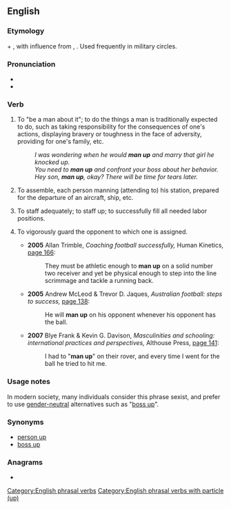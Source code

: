 ==English==

===Etymology===
{{m|en|man}} + {{m|en|up}}, with influence from {{m|en|own up}}, {{m|en|buck up}}. Used frequently in military circles.

===Pronunciation===
* {{IPA|en|/mænʌp/}}
* {{audio|en|En-au-man up.ogg|Audio (AU)}}

===Verb===
{{en-verb|mans up|manning up|manned up}}

# {{lb|en|idiomatic}} To "be a man about it"; to do the things a man is traditionally expected to do, such as taking responsibility for the consequences of one's actions, displaying bravery or toughness in the face of adversity, providing for one's family, etc. {{qualifier|Compare {{m|en|man||brace oneself, steel oneself}}.}}
#: ''I was wondering when he would '''man up''' and marry that girl he knocked up.''
#: ''You need to '''man up''' and confront your boss about her behavior.''
#: ''Hey son, '''man up''', okay? There will be time for tears later.''
# {{lb|en|of military personnel}} To assemble, each person manning (attending to) his station, prepared for the departure of an aircraft, ship, etc. {{qualifier|Compare {{m|en|man||supply with staff; take up position to operate}}.}}
# {{lb|en|of other personnel}} To staff adequately; to staff up; to successfully fill all needed labor positions. {{qualifier|Compare {{m|en|man||supply with staff}}.}}
# {{lb|en|sports}} To vigorously guard the opponent to which one is assigned.
#* '''2005''' Allan Trimble, ''Coaching football successfully,'' Human Kinetics, [https://books.google.com/books?id=dmQiV1QzQmYC&pg=PA183&dq=football+%22man+up%22&hl=en&ei=qkktTfeSFoOucKO_tNoH&sa=X&oi=book_result&ct=result&resnum=7&ved=0CEYQ6AEwBg#v=snippet&q=%22man%20up%20on%22&f=false page 166]:
#*: They must be athletic enough to '''man up''' on a solid number two receiver and yet be physical enough to step into the line scrimmage and tackle a running back.
#* '''2005''' Andrew McLeod & Trevor D. Jaques, ''Australian football: steps to success,'' [https://books.google.com/books?id=av8cdbCw2G8C&pg=PA138&dq=football+%22man+up+on%22&hl=en&ei=90ktTaOwEcWycLPxpZsI&sa=X&oi=book_result&ct=result&resnum=4&ved=0CDsQ6AEwAw#v=onepage&q=man%20up%20on&f=false page 138]:
#*: He will '''man up''' on his opponent whenever his opponent has the ball.
#* '''2007''' Blye Frank & Kevin G. Davison, ''Masculinities and schooling: international practices and perspectives,'' Althouse Press, [https://books.google.com/books?ei=KkotTYueI8nzcauHwLwI&ct=result&id=wysoAQAAIAAJ&dq=football+%22man+up+on%22&q=%22man+up%22#search_anchor page 141]:
#*: I had to "'''man up'''" on their rover, and every time I went for the ball he tried to hit me.

===Usage notes===
In modern society, many individuals consider this phrase sexist, and prefer to use [[gender-neutral]] alternatives such as "[[boss up]]".

===Synonyms===
* [[person up]]
* [[boss up]]

===Anagrams===
* {{anagrams|en|a=amnpu|umpan|unmap}}

[[Category:English phrasal verbs]]
[[Category:English phrasal verbs with particle (up)]]